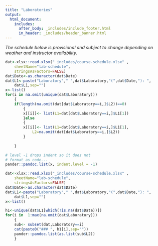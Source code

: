 ```yaml
---
title: "Laboratories"
output: 
  html_document:
    includes:
      after_body: _includes/include_footer.html
      in_header: _includes/header_banner.html 
---
```

<!--
rmarkdown::render_site("labs.Rmd")# build website
-->

*The schedule below is provisional and subject to change depending on 
weather and instructor availability.*



```r
dat<-xlsx::read.xlsx("_includes/course-schedule.xlsx" ,
    sheetName="lab-schedule",
    stringsAsFactors=FALSE)
dat$Date<-as.character(dat$Date)
dat$L1<-paste("Laboratory"," ",dat$Laboratory,"(",dat$Date,"): ",
    dat$L1,sep="")
x<-list()
for(i in na.omit(unique(dat$Laboratory)))
    {
    if(length(na.omit(dat[dat$Laboratory==i,]$L2))==0)
        {
        x[[i]]<- list(L1=dat[dat$Laboratory==i,]$L1[1])
        }else
        {
        x[[i]]<- list(L1=dat[dat$Laboratory==i,]$L1[1],
            L2=na.omit(dat[dat$Laboratory==i,]$L2))
        }
  
    }
```



```r
# level -1 drops indent so it does not 
# format as code...
pander::pandoc.list(x, indent.level = -1)

```

```r
dat<-xlsx::read.xlsx("_includes/course-schedule.xlsx" ,
    sheetName="lab-schedule",
    stringsAsFactors=FALSE)
dat$Date<-as.character(dat$Date)
dat$L1<-paste("Laboratory"," ",dat$Laboratory,"(",dat$Date,"): ",
    dat$L1,sep="")
x<-list()

h1<-unique(dat$L1[which(!is.na(dat$Date))])
for(i in  1:max(na.omit(dat$Laboratory)))
    {
    sub<- subset(dat,Laboratory==i)
    cat(paste0("### ", h1[i],sep=""))
    pander::pandoc.list(as.list(sub$L2))
    } 
```


